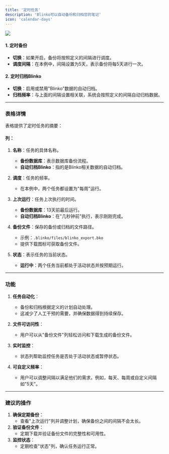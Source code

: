 ```yaml
---
title: '定时任务'
description: 'Blinko可以自动备份和归档您的笔记'
icon: 'calendar-days'
---
```


<img className="rounded-2xl" src="/images/2024-11-30-11-14-06.png" />

#### 1. **定时备份**
- **切换**：如果开启，备份将按照定义的间隔进行调度。
- **调度间隔**：在本例中，间隔设置为5天，表示备份将每5天进行一次。

#### 2. **定时归档Blinko**
- **切换**：启用或禁用"Blinko"数据的自动归档。
- **归档频率**：与上面的间隔设置相关联，系统会按照定义的间隔自动归档数据。

---

### 表格详情
表格提供了定时任务的摘要：

#### 列：
1. **名称**：任务的具体名称。
   - **备份数据库**：表示数据库备份流程。
   - **自动归档Blinko**：指的是Blinko相关数据的自动归档。

2. **调度**：任务的频率。
   - 在本例中，两个任务都设置为"每周"运行。

3. **上次运行**：任务上次执行的时间。
   - **备份数据库**：13天前最后运行。
   - **自动归档Blinko**：在"几秒钟前"执行，表示刚刚完成。

4. **备份文件**：保存的备份或归档的文件路径。
   - 示例：`.blinko/files/blinko_export.bko`
   - 提供下载图标可获取备份文件。

5. **状态**：表示任务的当前状态。
   - **运行中**：两个任务当前都处于活动状态并按预期运行。

---

### 功能
1. **任务自动化**：
   - 备份和归档根据定义的计划自动处理。
   - 这减少了人工干预的需要，并确保数据得到持续保存。

2. **文件可访问性**：
   - 用户可以从"备份文件"列轻松访问和下载生成的备份文件。

3. **实时监控**：
   - 状态列帮助监控任务是否处于活动状态或暂停状态。

4. **可自定义频率**：
   - 用户可以调整间隔以满足他们的需求，例如，每天、每周或自定义间隔如"5天"。

---

### 建议的操作
1. **确保定期备份**：
   - 查看"上次运行"列并调整计划，确保备份之间的间隔不会太长。
2. **验证备份文件**：
   - 定期下载并验证备份文件的完整性和可用性。
3. **监控状态**：
   - 定期检查"状态"列，确认任务运行正常。

